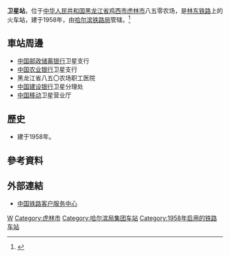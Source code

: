 {{Infobox China railway station
|车站名称 = 卫星站
|图片 = 
|图片介绍 = 
|其他名称 =
|车站拼音 = Weixing
|英文名称 = Weixing Railway Station
|电报码 = WVB
|拼音码 = WXI
|车站代码 = 61661<ref>{{cite book|title=中华人民共和国铁路车站代码（GB/T 10302-2010）|publisher=中国标准出版社|year=2010|isbn=155066140495|ignore-isbn-error=true|pages=37}}</ref>
|车站位置 = [[黑龙江省|黑龙江省]][[鸡西市|鸡西市]][[虎林市|虎林市]]八五零农场
|坐标 = 
|归属 = [[哈尔滨铁路局|哈尔滨铁路局]]
|线路 = [[林东铁路|林东铁路]]
|车站等级 = [[三等站_(中铁)|三等站]]
|月台数目 = 
|站台面 = 
|股道数目 = 
|网站 = 
}}
'''卫星站'''，位于[[中华人民共和国|中华人民共和国]][[黑龙江省|黑龙江省]][[鸡西市|鸡西市]][[虎林市|虎林市]]八五零农场，是[[林东铁路|林东铁路]]上的火车站，建于1958年，由[[哈尔滨铁路局|哈尔滨铁路局]]管辖。<ref>{{Cite web |url=http://search.huochepiao.com/huochezhan/jieshao/1472.htm |title=卫星火车站介绍 |access-date=2017-02-11 |archive-date=2016-08-01 |archive-url=https://web.archive.org/web/20160801100049/http://search.huochepiao.com/huochezhan/jieshao/1472.htm |dead-url=no }}</ref>
==車站周邊==
* [[中国邮政储蓄银行|中国邮政储蓄银行]]卫星支行
* [[中国农业银行|中国农业银行]]卫星支行
* 黑龙江省八五〇农场职工医院
* [[中国建设银行|中国建设银行]]卫星分理处
* [[中国移动|中国移动]]卫星营业厅

==歷史==
* 建于1958年。
==參考資料==
{{reflist}}
==外部連結==
* [http://www.12306.cn/mormhweb/ 中国铁路客户服务中心]{{Wayback|url=http://www.12306.cn/mormhweb/ |date=20180205163941 }}
{{China-rail-stub}}
{{林东铁路}}
[[Category:鸡西市铁路车站|W]]
[[Category:虎林市|Category:虎林市]]
[[Category:哈尔滨局集团车站|Category:哈尔滨局集团车站]]
[[Category:1958年启用的铁路车站|Category:1958年启用的铁路车站]]